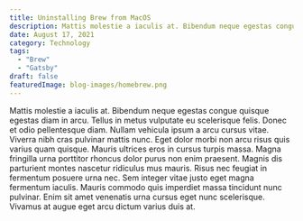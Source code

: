 ```yaml
---
title: Uninstalling Brew from MacOS
description: Mattis molestie a iaculis at. Bibendum neque egestas congue quisque egestas diam in arcu.
date: August 17, 2021
category: Technology
tags:
  - "Brew"
  - "Gatsby"
draft: false
featuredImage: blog-images/homebrew.png
---
```


Mattis molestie a iaculis at. Bibendum neque egestas congue quisque egestas diam in arcu. Tellus in metus vulputate eu scelerisque felis. Donec et odio pellentesque diam. Nullam vehicula ipsum a arcu cursus vitae. Viverra nibh cras pulvinar mattis nunc. Eget dolor morbi non arcu risus quis varius quam quisque. Mauris ultrices eros in cursus turpis massa. Magna fringilla urna porttitor rhoncus dolor purus non enim praesent. Magnis dis parturient montes nascetur ridiculus mus mauris. Risus nec feugiat in fermentum posuere urna nec. Sem integer vitae justo eget magna fermentum iaculis. Mauris commodo quis imperdiet massa tincidunt nunc pulvinar. Enim sit amet venenatis urna cursus eget nunc scelerisque. Vivamus at augue eget arcu dictum varius duis at.